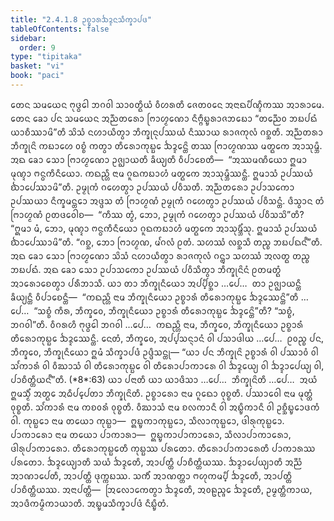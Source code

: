 ```yaml
---
title: "2.4.1.8 ᩏᨧ᩠ᨧᩣᩁᨨᨯ᩠ᨯᨶᩈᩥᨠ᩠ᨡᩣᨸᨴ"
tableOfContents: false
sidebar:
  order: 9
type: "tipitaka"
basket: "vi"
book: "paci"
---
```



<DynamicBreadcrumb />

<Division number="824" book="paci">

<Paragraph number="2635" book="paci">
ᨲᩮᨶ ᩈᨾᨿᩮᨶ ᨻᩩᨴ᩠ᨵᩮᩤ ᨽᨣᩅᩤ ᩈᩣᩅᨲ᩠ᨳᩥᨿᩴ ᩅᩥᩉᩁᨲᩥ ᨩᩮᨲᩅᨶᩮ ᩋᨶᩣᨳᨸᩥᨱ᩠ᨯᩥᨠᩔ ᩋᩣᩁᩣᨾᩮ. ᨲᩮᨶ ᨡᩮᩣ ᨸᨶ ᩈᨾᨿᩮᨶ ᩋᨬ᩠ᨬᨲᩁᩮᩣ ᨻᩕᩣᩉ᩠ᨾᨱᩮᩣ ᨶᩥᨻ᩠ᨻᩥᨭ᩠ᨮᩁᩣᨩᨽᨭᩮᩣ “ᨲᨬ᩠ᨬᩮᩅ ᨽᨭᨸᨳᩴ ᨿᩣᨧᩥᩔᩣᨾᩦ”ᨲᩥ ᩈᩦᩈᩴ ᨶᩉᩣᨿᩥᨲ᩠ᩅᩣ ᨽᩥᨠ᩠ᨡᩩᨶᩩᨸᩔᨿᩴ ᨶᩥᩔᩣᨿ ᩁᩣᨩᨠᩩᩃᩴ ᨣᨧ᩠ᨨᨲᩥ. ᩋᨬ᩠ᨬᨲᩁᩣ ᨽᩥᨠ᩠ᨡᩩᨶᩦ ᨠᨭᩣᩉᩮ ᩅᨧ᩠ᨧᩴ ᨠᨲ᩠ᩅᩣ ᨲᩥᩁᩮᩣᨠᩩᨭ᩠ᨭᩮ ᨨᨯ᩠ᨯᩮᨶ᩠ᨲᩦ ᨲᩔ ᨻᩕᩣᩉ᩠ᨾᨱᩔ ᨾᨲ᩠ᨳᨠᩮ ᩋᩣᩈᩩᨾ᩠ᨽᩥ. ᩋᨳ ᨡᩮᩣ ᩈᩮᩣ ᨻᩕᩣᩉ᩠ᨾᨱᩮᩣ ᩏᨩ᩠ᨫᩣᨿᨲᩥ ᨡᩥᨿ᩠ᨿᨲᩥ ᩅᩥᨸᩣᨧᩮᨲᩥ—  “ᩋᩔᨾᨱᩥᨿᩮᩣ ᩍᨾᩣ ᨾᩩᨱ᩠ᨯᩣ ᨻᨶ᩠ᨵᨠᩥᨶᩥᨿᩮᩣ. ᨠᨳᨬ᩠ᩉᩥ ᨶᩣᨾ ᨣᩪᨳᨠᨭᩣᩉᩴ ᨾᨲ᩠ᨳᨠᩮ ᩋᩣᩈᩩᨾ᩠ᨽᩥᩔᨶ᩠ᨲᩥ. ᩍᨾᩣᩈᩴ ᩏᨸᩔᨿᩴ ᨫᩣᨸᩮᩔᩣᨾᩦ”ᨲᩥ. ᩏᨾ᩠ᨾᩩᨠᩴ ᨣᩉᩮᨲ᩠ᩅᩣ ᩏᨸᩔᨿᩴ ᨸᩅᩥᩈᨲᩥ. ᩋᨬ᩠ᨬᨲᩁᩮᩣ ᩏᨸᩣᩈᨠᩮᩣ ᩏᨸᩔᨿᩣ ᨶᩥᨠ᩠ᨡᨾᨶ᩠ᨲᩮᩣ ᩋᨴ᩠ᨴᩈ ᨲᩴ ᨻᩕᩣᩉ᩠ᨾᨱᩴ ᩏᨾ᩠ᨾᩩᨠᩴ ᨣᩉᩮᨲ᩠ᩅᩣ ᩏᨸᩔᨿᩴ ᨸᩅᩥᩈᨶ᩠ᨲᩴ. ᨴᩥᩈ᩠ᩅᩣᨶ ᨲᩴ ᨻᩕᩣᩉ᩠ᨾᨱᩴ ᩑᨲᨴᩅᩮᩤᨧ—  “ᨠᩥᩔ ᨲ᩠ᩅᩴ, ᨽᩮᩣ, ᩏᨾ᩠ᨾᩩᨠᩴ ᨣᩉᩮᨲ᩠ᩅᩣ ᩏᨸᩔᨿᩴ ᨸᩅᩥᩈᩈᩦ”ᨲᩥ? “ᩍᨾᩣ ᨾᩴ, ᨽᩮᩣ, ᨾᩩᨱ᩠ᨯᩣ ᨻᨶ᩠ᨵᨠᩥᨶᩥᨿᩮᩣ ᨣᩪᨳᨠᨭᩣᩉᩴ ᨾᨲ᩠ᨳᨠᩮ ᩋᩣᩈᩩᨾ᩠ᨽᩥᩴᩈᩩ. ᩍᨾᩣᩈᩴ ᩏᨸᩔᨿᩴ ᨫᩣᨸᩮᩔᩣᨾᩦ”ᨲᩥ. “ᨣᨧ᩠ᨨ, ᨽᩮᩣ ᨻᩕᩣᩉ᩠ᨾᨱ, ᨾᩘᨣᩃᩴ ᩑᨲᩴ. ᩈᩉᩔᩴ ᩃᨧ᩠ᨨᩈᩥ ᨲᨬ᩠ᨧ ᨽᨭᨸᨳᨶ᩺”ᨲᩥ. ᩋᨳ ᨡᩮᩣ ᩈᩮᩣ ᨻᩕᩣᩉ᩠ᨾᨱᩮᩣ ᩈᩦᩈᩴ ᨶᩉᩣᨿᩥᨲ᩠ᩅᩣ ᩁᩣᨩᨠᩩᩃᩴ ᨣᨶ᩠ᨲ᩠ᩅᩣ ᩈᩉᩔᩴ ᩋᩃᨲ᩠ᨳ ᨲᨬ᩠ᨧ ᨽᨭᨸᨳᩴ.
</Paragraph>

<Paragraph number="2636" book="paci">
ᩋᨳ ᨡᩮᩣ ᩈᩮᩣ ᩏᨸᩣᩈᨠᩮᩣ ᩏᨸᩔᨿᩴ ᨸᩅᩥᩈᩥᨲ᩠ᩅᩣ ᨽᩥᨠ᩠ᨡᩩᨶᩦᨶᩴ ᩑᨲᨾᨲ᩠ᨳᩴ ᩋᩣᩁᩮᩣᨧᩮᨲ᩠ᩅᩣ ᨸᩁᩥᨽᩣᩈᩥ. ᨿᩣ ᨲᩣ ᨽᩥᨠ᩠ᨡᩩᨶᩥᨿᩮᩣ ᩋᨸ᩠ᨸᩥᨧ᩠ᨨᩣ …ᨸᩮ…  ᨲᩣ ᩏᨩ᩠ᨫᩣᨿᨶ᩠ᨲᩥ ᨡᩥᨿ᩠ᨿᨶ᩠ᨲᩥ ᩅᩥᨸᩣᨧᩮᨶ᩠ᨲᩥ—  “ᨠᨳᨬ᩠ᩉᩥ ᨶᩣᨾ ᨽᩥᨠ᩠ᨡᩩᨶᩥᨿᩮᩣ ᩏᨧ᩠ᨧᩣᩁᩴ ᨲᩥᩁᩮᩣᨠᩩᨭ᩠ᨭᩮ ᨨᨯ᩠ᨯᩮᩔᨶ᩠ᨲᩦ”ᨲᩥ …ᨸᩮ…  “ᩈᨧ᩠ᨧᩴ ᨠᩥᩁ, ᨽᩥᨠ᩠ᨡᩅᩮ, ᨽᩥᨠ᩠ᨡᩩᨶᩥᨿᩮᩣ ᩏᨧ᩠ᨧᩣᩁᩴ ᨲᩥᩁᩮᩣᨠᩩᨭ᩠ᨭᩮ ᨨᨯ᩠ᨯᩮᨶ᩠ᨲᩦ”ᨲᩥ? “ᩈᨧ᩠ᨧᩴ, ᨽᨣᩅᩤ”ᨲᩥ. ᩅᩥᨣᩁᩉᩥ ᨻᩩᨴ᩠ᨵᩮᩤ ᨽᨣᩅᩤ …ᨸᩮ…  ᨠᨳᨬ᩠ᩉᩥ ᨶᩣᨾ, ᨽᩥᨠ᩠ᨡᩅᩮ, ᨽᩥᨠ᩠ᨡᩩᨶᩥᨿᩮᩣ ᩏᨧ᩠ᨧᩣᩁᩴ ᨲᩥᩁᩮᩣᨠᩩᨭ᩠ᨭᩮ ᨨᨯ᩠ᨯᩮᩔᨶ᩠ᨲᩥ. ᨶᩮᨲᩴ, ᨽᩥᨠ᩠ᨡᩅᩮ, ᩋᨸ᩠ᨸᩈᨶ᩠ᨶᩣᨶᩴ ᩅᩤ ᨸᩈᩣᨴᩤᨿ …ᨸᩮ…  ᩑᩅᨬ᩠ᨧ ᨸᨶ, ᨽᩥᨠ᩠ᨡᩅᩮ, ᨽᩥᨠ᩠ᨡᩩᨶᩥᨿᩮᩣ ᩍᨾᩴ ᩈᩥᨠ᩠ᨡᩣᨸᨴᩴ ᩏᨴ᩠ᨴᩥᩈᨶ᩠ᨲᩩ—
</Paragraph>

</Division>
<Division number="825" book="paci">

<Paragraph number="2637" book="paci">
<Emphasis>“ᨿᩣ ᨸᨶ ᨽᩥᨠ᩠ᨡᩩᨶᩦ ᩏᨧ᩠ᨧᩣᩁᩴ ᩅᩤ ᨸᩔᩣᩅᩴ ᩅᩤ ᩈᩘᨠᩣᩁᩴ ᩅᩤ ᩅᩥᨥᩣᩈᩴ ᩅᩤ ᨲᩥᩁᩮᩣᨠᩩᨭ᩠ᨭᩮ ᩅᩤ ᨲᩥᩁᩮᩣᨸᩣᨠᩣᩁᩮ ᩅᩤ ᨨᨯ᩠ᨯᩮᨿ᩠ᨿ ᩅᩤ ᨨᨯ᩠ᨯᩣᨸᩮᨿ᩠ᨿ ᩅᩤ, ᨸᩣᨧᩥᨲ᩠ᨲᩥᨿᨶ᩺”</Emphasis>ᨲᩥ. (*8*:<Emphasis>63</Emphasis>)
</Paragraph>

</Division>
<Division number="826" book="paci">

<Paragraph number="2638" book="paci">
<Emphasis>ᨿᩣ ᨸᨶᩣ</Emphasis>ᨲᩥ ᨿᩣ ᨿᩣᨴᩥᩈᩣ …ᨸᩮ…  <Emphasis>ᨽᩥᨠ᩠ᨡᩩᨶᩦ</Emphasis>ᨲᩥ …ᨸᩮ…  ᩋᨿᩴ ᩍᨾᩈ᩠ᨾᩥᩴ ᩋᨲ᩠ᨳᩮ ᩋᨵᩥᨸ᩠ᨸᩮᨲᩣ ᨽᩥᨠ᩠ᨡᩩᨶᩦᨲᩥ.
</Paragraph>

<Paragraph number="2639" book="paci">
<Emphasis>ᩏᨧ᩠ᨧᩣᩁᩮᩣ</Emphasis> ᨶᩣᨾ ᨣᩪᨳᩮᩣ ᩅᩩᨧ᩠ᨧᨲᩥ. <Emphasis>ᨸᩔᩣᩅᩮᩤ</Emphasis> ᨶᩣᨾ ᨾᩩᨲ᩠ᨲᩴ ᩅᩩᨧ᩠ᨧᨲᩥ.
</Paragraph>

<Paragraph number="2640" book="paci">
<Emphasis>ᩈᩘᨠᩣᩁᩴ</Emphasis> ᨶᩣᨾ ᨠᨧᩅᩁᩴ ᩅᩩᨧ᩠ᨧᨲᩥ.
</Paragraph>

<Paragraph number="2641" book="paci">
<Emphasis>ᩅᩥᨥᩣᩈᩴ</Emphasis> ᨶᩣᨾ ᨧᩃᨠᩣᨶᩥ ᩅᩤ ᩋᨭ᩠ᨮᩥᨠᩣᨶᩥ ᩅᩤ ᩏᨧ᩠ᨨᩥᨭ᩠ᨮᩮᩣᨴᨠᩴ ᩅᩤ.
</Paragraph>

<Paragraph number="2642" book="paci">
<Emphasis>ᨠᩩᨭ᩠ᨭᩮᩣ</Emphasis> ᨶᩣᨾ ᨲᨿᩮᩣ ᨠᩩᨭ᩠ᨭᩣ—  ᩍᨭ᩠ᨮᨠᩣᨠᩩᨭ᩠ᨭᩮᩣ, ᩈᩥᩃᩣᨠᩩᨭ᩠ᨭᩮᩣ, ᨴᩤᩁᩩᨠᩩᨭ᩠ᨭᩮᩣ.
</Paragraph>

<Paragraph number="2643" book="paci">
<Emphasis>ᨸᩣᨠᩣᩁᩮᩣ</Emphasis> ᨶᩣᨾ ᨲᨿᩮᩣ ᨸᩣᨠᩣᩁᩣ—  ᩍᨭ᩠ᨮᨠᩣᨸᩣᨠᩣᩁᩮᩣ, ᩈᩥᩃᩣᨸᩣᨠᩣᩁᩮᩣ, ᨴᩤᩁᩩᨸᩣᨠᩣᩁᩮᩣ.
</Paragraph>

<Paragraph number="2644" book="paci">
<Emphasis>ᨲᩥᩁᩮᩣᨠᩩᨭ᩠ᨭᩮ</Emphasis>ᨲᩥ ᨠᩩᨭ᩠ᨭᩔ ᨸᩁᨲᩮᩣ. <Emphasis>ᨲᩥᩁᩮᩣᨸᩣᨠᩣᩁᩮ</Emphasis>ᨲᩥ ᨸᩣᨠᩣᩁᩔ ᨸᩁᨲᩮᩣ.
</Paragraph>

<Paragraph number="2645" book="paci">
<Emphasis>ᨨᨯ᩠ᨯᩮᨿ᩠ᨿᩣ</Emphasis>ᨲᩥ ᩈᨿᩴ ᨨᨯ᩠ᨯᩮᨲᩥ, ᩋᩣᨸᨲ᩠ᨲᩥ ᨸᩣᨧᩥᨲ᩠ᨲᩥᨿᩔ.
</Paragraph>

<Paragraph number="2646" book="paci">
<Emphasis>ᨨᨯ᩠ᨯᩣᨸᩮᨿ᩠ᨿᩣ</Emphasis>ᨲᩥ ᩋᨬ᩠ᨬᩴ ᩋᩣᨱᩣᨸᩮᨲᩥ, ᩋᩣᨸᨲ᩠ᨲᩥ ᨴᩩᨠ᩠ᨠᨭᩔ. ᩈᨠᩥᩴ ᩋᩣᨱᨲ᩠ᨲᩣ ᨻᩉᩩᨠᨾ᩠ᨸᩥ ᨨᨯ᩠ᨯᩮᨲᩥ, ᩋᩣᨸᨲ᩠ᨲᩥ ᨸᩣᨧᩥᨲ᩠ᨲᩥᨿᩔ.
</Paragraph>

</Division>
<Division number="827" book="paci">

<Paragraph number="2647" book="paci">
ᩋᨶᩣᨸᨲ᩠ᨲᩥ—  ᩒᩃᩮᩣᨠᩮᨲ᩠ᩅᩣ ᨨᨯ᩠ᨯᩮᨲᩥ, ᩋᩅᩊᨬ᩠ᨩᩮ ᨨᨯ᩠ᨯᩮᨲᩥ, ᩏᨾ᩠ᨾᨲ᩠ᨲᩥᨠᩣᨿ, ᩋᩣᨴᩥᨠᨾ᩠ᨾᩥᨠᩣᨿᩣᨲᩥ.

</Paragraph>
</Division>

<Paragraph number="2648" type="center" book="paci">
ᩋᨭ᩠ᨮᨾᩈᩥᨠ᩠ᨡᩣᨸᨴᩴ ᨶᩥᨭ᩠ᨮᩥᨲᩴ.
</Paragraph>